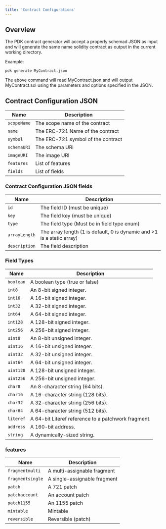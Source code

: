 ```yaml
---
title: 'Contract Configurations'
---
```


## Overview

The PDK contract generator will accept a properly schemad JSON as input and will generate the same name solidity contract as output in the current working directory.

Example:
```shell
pdk generate MyContract.json
```

The above command will read MyContract.json and will output MyContract.sol using the parameters and options specified in the JSON.

## Contract Configuration JSON

| Name | Description |
| ---- | ----------- |
| `scopeName` | The scope name of the contract |
| `name` | The ERC-721 Name of the contract |
| `symbol` | The ERC-721 symbol of the contract |
| `schemaURI` | The schema URI |
| `imageURI` | The image URI |
| `features` | List of features |
| `fields` | List of fields |

### Contract Configuration JSON fields

| Name | Description |
| ---- | ----------- |
| `id` | The field ID (must be unique) |
| `key` | The field key (must be unique) |
| `type` | The field type (Must be in field type enum) |
| `arrayLength` | The array length (1 is default, 0 is dynamic and >1 is a static array) |
| `description` | The field description |

### Field Types

| Name | Description |
| ---- | ----------- |
| `boolean` | A boolean type (true or false)      |
| `int8`    | An 8-bit signed integer.            |
| `int16`   | A 16-bit signed integer.            |
| `int32`   | A 32-bit signed integer.            |
| `int64`   | A 64-bit signed integer.            |
| `int128`  | A 128-bit signed integer.           |
| `int256`  | A 256-bit signed integer.           |
| `uint8`   | An 8-bit unsigned integer.          |
| `uint16`  | A 16-bit unsigned integer.          |
| `uint32`  | A 32-bit unsigned integer.          |
| `uint64`  | A 64-bit unsigned integer.          |
| `uint128` | A 128-bit unsigned integer.         |
| `uint256` | A 256-bit unsigned integer.         |
| `char8`   | An 8-character string (64 bits).    |
| `char16`  | A 16-character string (128 bits).   |
| `char32`  | A 32-character string (256 bits).   |
| `char64`  | A 64-character string (512 bits).   |
| `literef` | A 64-bit Literef reference to a patchwork fragment. |
| `address` | A 160-bit address.                  |
| `string`  | A dynamically-sized string.         |


### features

| Name | Description |
| ---- | ----------- |
| `fragmentmulti` | A multi-assignable fragment |
| `fragmentsingle`| A single-assignable fragment|
| `patch`         | A 721 patch         |
| `patchaccount`  | An account patch  |
| `patch1155`     | An 1155 patch     |
| `mintable`      | Mintable      |
| `reversible`    | Reversible (patch)    |
